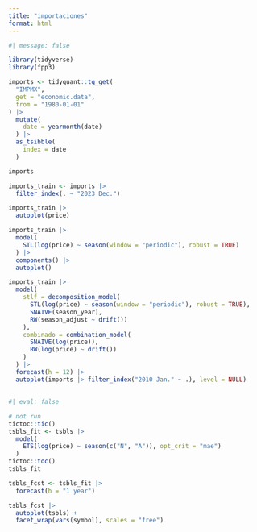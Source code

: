 ```yaml
---
title: "importaciones"
format: html
---
```


```r
#| message: false

library(tidyverse)
library(fpp3)
```

```r
imports <- tidyquant::tq_get(
  "IMPMX",
  get = "economic.data",
  from = "1980-01-01"
) |> 
  mutate(
    date = yearmonth(date)
  ) |> 
  as_tsibble(
    index = date
  )

imports

imports_train <- imports |> 
  filter_index(. ~ "2023 Dec.")

imports_train |> 
  autoplot(price)

imports_train |> 
  model(
    STL(log(price) ~ season(window = "periodic"), robust = TRUE)
  ) |> 
  components() |> 
  autoplot()
```

```r
imports_train |> 
  model(
    stlf = decomposition_model(
      STL(log(price) ~ season(window = "periodic"), robust = TRUE),
      SNAIVE(season_year),
      RW(season_adjust ~ drift())
    ),
    combinado = combination_model(
      SNAIVE(log(price)),
      RW(log(price) ~ drift())
    )
  ) |> 
  forecast(h = 12) |> 
  autoplot(imports |> filter_index("2010 Jan." ~ .), level = NULL)
```

##

```r
#| eval: false

# not run
tictoc::tic()
tsbls_fit <- tsbls |> 
  model(
    ETS(log(price) ~ season(c("N", "A")), opt_crit = "mae")
  )
tictoc::toc()
tsbls_fit

tsbls_fcst <- tsbls_fit |> 
  forecast(h = "1 year") 

tsbls_fcst |> 
  autoplot(tsbls) + 
  facet_wrap(vars(symbol), scales = "free")
```

